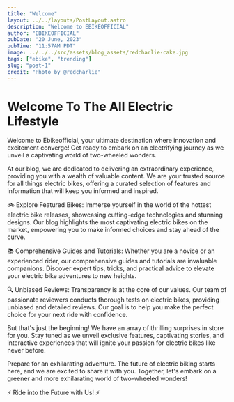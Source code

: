 ```yaml
---
title: "Welcome"
layout: ../../layouts/PostLayout.astro
description: "Welcome to EBIKEOFFICIAL"
author: "EBIKEOFFICIAL"
pubDate: "20 June, 2023"
pubTime: "11:57AM PDT"
image: ../../../src/assets/blog_assets/redcharlie-cake.jpg
tags: ["ebike", "trending"]
slug: "post-1"
credit: "Photo by @redcharlie"
---
```


# Welcome To The All Electric Lifestyle

Welcome to Ebikeofficial, your ultimate destination where innovation and excitement converge! Get ready to embark on an electrifying journey as we unveil a captivating world of two-wheeled wonders.

At our blog, we are dedicated to delivering an extraordinary experience, providing you with a wealth of valuable content. We are your trusted source for all things electric bikes, offering a curated selection of features and information that will keep you informed and inspired.

🚲 Explore Featured Bikes: Immerse yourself in the world of the hottest electric bike releases, showcasing cutting-edge technologies and stunning designs. Our blog highlights the most captivating electric bikes on the market, empowering you to make informed choices and stay ahead of the curve.

📚 Comprehensive Guides and Tutorials: Whether you are a novice or an experienced rider, our comprehensive guides and tutorials are invaluable companions. Discover expert tips, tricks, and practical advice to elevate your electric bike adventures to new heights.

🔍 Unbiased Reviews: Transparency is at the core of our values. Our team of passionate reviewers conducts thorough tests on electric bikes, providing unbiased and detailed reviews. Our goal is to help you make the perfect choice for your next ride with confidence.

But that's just the beginning! We have an array of thrilling surprises in store for you. Stay tuned as we unveil exclusive features, captivating stories, and interactive experiences that will ignite your passion for electric bikes like never before.

Prepare for an exhilarating adventure. The future of electric biking starts here, and we are excited to share it with you. Together, let's embark on a greener and more exhilarating world of two-wheeled wonders!

⚡️ Ride into the Future with Us! ⚡️
